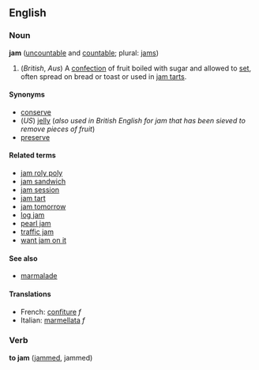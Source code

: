 ==English==
===Noun===
'''jam''' ([[uncountable]] and [[countable]]; plural: [[jams]])

# (''British'', ''Aus'') A [[confection]] of fruit boiled with sugar and allowed to [[set]], often spread on bread or toast or used in [[jam tart]]s.

====Synonyms====
*[[conserve]]
*(''US'') [[jelly]] (''also used in British English for jam that has been sieved to remove pieces of fruit'')
*[[preserve]]

====Related terms====
*[[jam roly poly]]
*[[jam sandwich]]
*[[jam session]]
*[[jam tart]]
*[[jam tomorrow]]
*[[log jam]]
*[[pearl jam]]
*[[traffic jam]]
*[[want jam on it]]

====See also====
*[[marmalade]]

====Translations====
*French: [[confiture]] ''f''
*Italian: [[marmellata]] ''f''

===Verb===
'''to jam''' ([[jammed]], jammed)